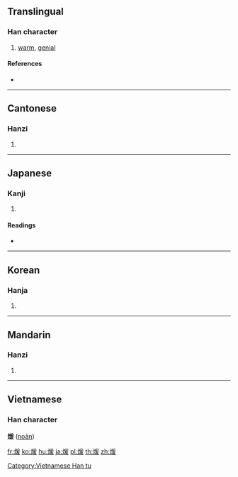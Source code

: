 {{character info/new}}
{{also|暖}}
==Translingual==

===Han character===
{{Han char|rn=86|rad=火|as=09|sn=13|four=92847|canj=FBME}}

# [[warm]], [[genial]]

====References====
* {{Han ref|kx=0676.220|dkj=19196|dj=1087.220|hdz=32219.050|uh=7156|ud=29014|bh=B7DC|bd=47068}}

----

==Cantonese==

===Hanzi===
{{yue-hanzi|jyut=|y=hyun1, nyun5}}

# {{defn|lang=yue|sort=火09}}

----

==Japanese==

===Kanji===
{{ja-kanji|grade=|rs=火09}}

# {{defn|lang=ja|sort=火09}}

====Readings====
* {{ja-readings|on=[[だん]] (dan), [[けん]] (ken)|kun=[[あたためる]] (atatameru)}}

----

==Korean==

===Hanja===
{{ko-hanja|hangeul=난|eumhun=|rv=nan|mr=nan|y=nan}}

# {{defn|lang=ko|sort=火09}}

----

==Mandarin==

===Hanzi===
{{cmn-hanzi|pin=[[nuǎn]] ([[nuan3]])|wg=nuan<sup>3</sup>}}
# {{defn|lang=cmn|sort=火09}}

----

==Vietnamese==

===Han character===
'''煖''' ([[noãn]])

[[Category:Vietnamese Han tu]]

[[fr:煖]]
[[ko:煖]]
[[hu:煖]]
[[ja:煖]]
[[pl:煖]]
[[th:煖]]
[[zh:煖]]